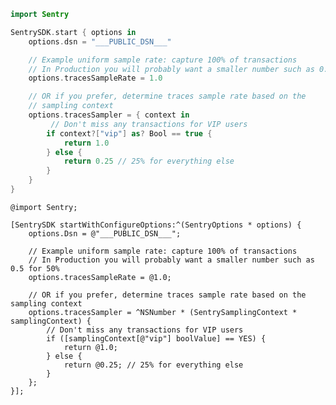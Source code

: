 ```swift {tabTitle:"Swift"}
import Sentry

SentrySDK.start { options in
    options.dsn = "___PUBLIC_DSN___"

    // Example uniform sample rate: capture 100% of transactions
    // In Production you will probably want a smaller number such as 0.5 for 50%
    options.tracesSampleRate = 1.0

    // OR if you prefer, determine traces sample rate based on the
    // sampling context
    options.tracesSampler = { context in
         // Don't miss any transactions for VIP users
        if context?["vip"] as? Bool == true {
            return 1.0
        } else {
            return 0.25 // 25% for everything else
        }
    }
}
```

```objc {tabTitle:"Objective-C"}
@import Sentry;

[SentrySDK startWithConfigureOptions:^(SentryOptions * options) {
    options.Dsn = @"___PUBLIC_DSN___";

    // Example uniform sample rate: capture 100% of transactions
    // In Production you will probably want a smaller number such as 0.5 for 50%
    options.tracesSampleRate = @1.0;

    // OR if you prefer, determine traces sample rate based on the sampling context
    options.tracesSampler = ^NSNumber * (SentrySamplingContext * samplingContext) {
        // Don't miss any transactions for VIP users
        if ([samplingContext[@"vip"] boolValue] == YES) {
            return @1.0;
        } else {
            return @0.25; // 25% for everything else
        }
    };
}];
```
